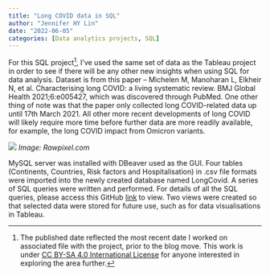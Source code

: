 ```yaml
---
title: "Long COVID data in SQL"
author: "Jennifer HY Lin"
date: "2022-06-05"
categories: [Data analytics projects, SQL]
---
```


For this SQL project[^1], I've used the same set of data as the Tableau project in order to see if there will be any other new insights when using SQL for data analysis. Dataset is from this paper -- Michelen M, Manoharan L, Elkheir N, et al. Characterising long COVID: a living systematic review. BMJ Global Health 2021;6:e005427, which was discovered through PubMed. One other thing of note was that the paper only collected long COVID-related data up until 17th March 2021. All other more recent developments of long COVID will likely require more time before further data are more readily available, for example, the long COVID impact from Omicron variants.

[^1]: The published date reflected the most recent date I worked on associated file with the project, prior to the blog move. This work is under [CC BY-SA 4.0 International License](https://creativecommons.org/licenses/by-sa/4.0/) for anyone interested in exploring the area further.

![](Long%20covid%20pic.jpg) *Image: Rawpixel.com*

MySQL server was installed with DBeaver used as the GUI. Four tables (Continents, Countries, Risk factors and Hospitalisation) in .csv file formats were imported into the newly created database named LongCovid. A series of SQL queries were written and performed. For details of all the SQL queries, please access this GitHub [link](https://github.com/jhylin/Portfolio-projects/blob/main/Long%20COVID.sql) to view. Two views were created so that selected data were stored for future use, such as for data visualisations in Tableau.
